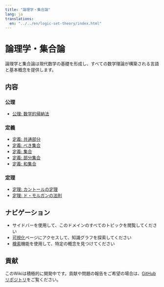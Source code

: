 ```yaml
---
title: "論理学・集合論"
lang: ja
translations:
  en: "../../en/logic-set-theory/index.html"
---
```


# 論理学・集合論

論理学と集合論は現代数学の基礎を形成し、すべての数学理論が構築される言語と基本概念を提供します。

## 内容

### 公理

- [公理: 数学的帰納法](ax-induction.qmd)

### 定義

- [定義: 共通部分](def-intersection.qmd)
- [定義: べき集合](def-power-set.qmd)
- [定義: 集合](def-set.qmd)
- [定義: 部分集合](def-subset.qmd)
- [定義: 和集合](def-union.qmd)

### 定理

- [定理: カントールの定理](thm-cantor.qmd)
- [定理: ド・モルガンの法則](thm-de-morgan.qmd)

## ナビゲーション

- サイドバーを使用して、このドメインのすべてのトピックを閲覧してください
- [可視化](../../visualizations-ja.qmd)ページにアクセスして、知識グラフを探索してください
- [検索](../../search-ja.qmd)機能を使用して、特定の概念を見つけてください

## 貢献

このWikiは積極的に開発中です。貢献や問題の報告をご希望の場合は、[GitHubリポジトリ](https://github.com/RK0429/ModernMath)をご覧ください。
